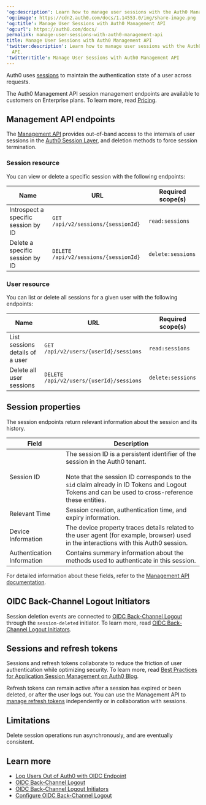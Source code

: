 ---
'og:description': Learn how to manage user sessions with the Auth0 Management API.
'og:image': https://cdn2.auth0.com/docs/1.14553.0/img/share-image.png
'og:title': Manage User Sessions with Auth0 Management API
'og:url': https://auth0.com/docs/
permalink: manage-user-sessions-with-auth0-management-api
title: Manage User Sessions with Auth0 Management API
'twitter:description': Learn how to manage user sessions with the Auth0 Management
  API.
'twitter:title': Manage User Sessions with Auth0 Management API
---
Auth0 uses [sessions](/docs/manage-users/sessions) to maintain the authentication state of a user across requests.

<Callout icon="file-lines" color="#0EA5E9" iconType="regular">

The Auth0 Management API session management endpoints are available to customers on Enterprise plans. To learn more, read [Pricing](https://auth0.com/pricing).

</Callout>

## Management API endpoints

The [Management API](https://auth0.com/docs/api/management/v2) provides out-of-band access to the internals of user sessions in the [Auth0 Session Layer](/docs/manage-users/sessions/session-layers), and deletion methods to force session termination.

### Session resource

You can view or delete a specific session with the following endpoints:

<table class="table"><thead>
<tr>
<th><strong>Name</strong></th>
<th><strong>URL</strong></th>
<th><strong>Required scope(s)</strong></th>
</tr>
</thead>
<tbody>
<tr>
<td>Introspect a specific session by ID</td>
<td><code>GET /api/v2/sessions/{sessionId}</code></td>
<td><code>read:sessions</code></td>
</tr>
<tr>
<td>Delete a specific session by ID</td>
<td><code>DELETE /api/v2/sessions/{sessionId}</code></td>
<td><code>delete:sessions</code></td>
</tr>
</tbody>
</table>

### User resource

You can list or delete all sessions for a given user with the following endpoints:

<table class="table"><thead>
<tr>
<th><strong>Name</strong></th>
<th><strong>URL</strong></th>
<th><strong>Required scope(s)</strong></th>
</tr>
</thead>
<tbody>
<tr>
<td>List sessions details of a user</td>
<td><code>GET /api/v2/users/{userId}/sessions</code></td>
<td><code>read:sessions</code></td>
</tr>
<tr>
<td>Delete all user sessions</td>
<td><code>DELETE /api/v2/users/{userId}/sessions</code></td>
<td><code>delete:sessions</code></td>
</tr>
</tbody>
</table>

## Session properties

The session endpoints return relevant information about the session and its history.

<table class="table"><thead>
<tr>
<th><strong>Field</strong></th>
<th><strong>Description</strong></th>
</tr>
</thead>
<tbody>
<tr>
<td>Session ID</td>
<td>The session ID is a persistent identifier of the session in the Auth0 tenant.<br/><br/>Note that the session ID corresponds to the <code>sid</code> claim already in ID Tokens and Logout Tokens and can be used to cross-reference these entities.</td>
</tr>
<tr>
<td>Relevant Time</td>
<td>Session creation, authentication time, and expiry information.</td>
</tr>
<tr>
<td>Device Information</td>
<td>The device property traces details related to the user agent (for example, browser) used in the interactions with this Auth0 session.</td>
</tr>
<tr>
<td>Authentication Information</td>
<td>Contains summary information about the methods used to authenticate in this session.</td>
</tr>
</tbody>
</table>

For detailed information about these fields, refer to the [Management API documentation](https://auth0.com/docs/api/management/v2).

## OIDC Back-Channel Logout Initiators

Session deletion events are connected to [OIDC Back-Channel Logout](/docs/authenticate/login/logout/back-channel-logout) through the `session-deleted` initiator. To learn more, read [OIDC Back-Channel Logout Initiators](/docs/authenticate/login/logout/back-channel-logout/oidc-back-channel-logout-initiators).

## Sessions and refresh tokens

Sessions and <Tooltip tip="Refresh Token: Token used to obtain a renewed Access Token without forcing users to log in again." cta="View Glossary" href="/docs/glossary?term=refresh+tokens">refresh tokens</Tooltip> collaborate to reduce the friction of user authentication while optimizing security. To learn more, read [Best Practices for Application Session Management on Auth0 Blog](https://auth0.com/blog/application-session-management-best-practices).

Refresh tokens can remain active after a session has expired or been deleted, or after the user logs out. You can use the <Tooltip tip="Management API: A product to allow customers to perform administrative tasks." cta="View Glossary" href="/docs/glossary?term=Management+API">Management API</Tooltip> to [manage refresh tokens](/docs/secure/tokens/manage-refresh-tokens-with-auth0-management-api) independently or in collaboration with sessions.

## Limitations

Delete session operations run asynchronously, and are eventually consistent.

## Learn more

* [Log Users Out of Auth0 with OIDC Endpoint](/docs/authenticate/login/logout/log-users-out-of-auth0)
* [OIDC Back-Channel Logout](/docs/authenticate/login/logout/back-channel-logout)
* [OIDC Back-Channel Logout Initiators](/docs/authenticate/login/logout/back-channel-logout/oidc-back-channel-logout-initiators)
* [Configure OIDC Back-Channel Logout](/docs/authenticate/login/logout/back-channel-logout/configure-back-channel-logout)